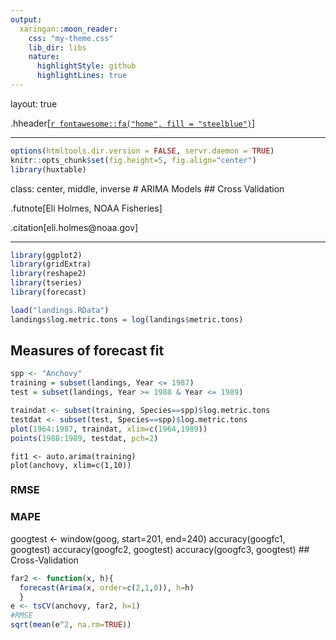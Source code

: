 ```yaml
---
output:
  xaringan::moon_reader:
    css: "my-theme.css"
    lib_dir: libs
    nature:
      highlightStyle: github
      highlightLines: true
---
```


layout: true

.hheader[<a href="index.html">`r fontawesome::fa("home", fill = "steelblue")`</a>]

---

```r
options(htmltools.dir.version = FALSE, servr.daemon = TRUE)
knitr::opts_chunk$set(fig.height=5, fig.align="center")
library(huxtable)
```

class: center, middle, inverse
# ARIMA Models
## Cross Validation

.futnote[Eli Holmes, NOAA Fisheries]

.citation[eli.holmes@noaa.gov]

---

```r
library(ggplot2)
library(gridExtra)
library(reshape2)
library(tseries)
library(forecast)
```

```r
load("landings.RData")
landings$log.metric.tons = log(landings$metric.tons)
```

## Measures of forecast fit

```r
spp <- "Anchovy"
training = subset(landings, Year <= 1987)
test = subset(landings, Year >= 1988 & Year <= 1989)

traindat <- subset(training, Species==spp)$log.metric.tons
testdat <- subset(test, Species==spp)$log.metric.tons
plot(1964:1987, traindat, xlim=c(1964,1989))
points(1988:1989, testdat, pch=2)
```
```
fit1 <- auto.arima(training)
plot(anchovy, xlim=c(1,10))
```

### RMSE

### MAPE


googtest <- window(goog, start=201, end=240)
accuracy(googfc1, googtest)
accuracy(googfc2, googtest)
accuracy(googfc3, googtest)
## Cross-Validation

```r
far2 <- function(x, h){
  forecast(Arima(x, order=c(2,1,0)), h=h)
  }
e <- tsCV(anchovy, far2, h=1)
#RMSE
sqrt(mean(e^2, na.rm=TRUE))
```